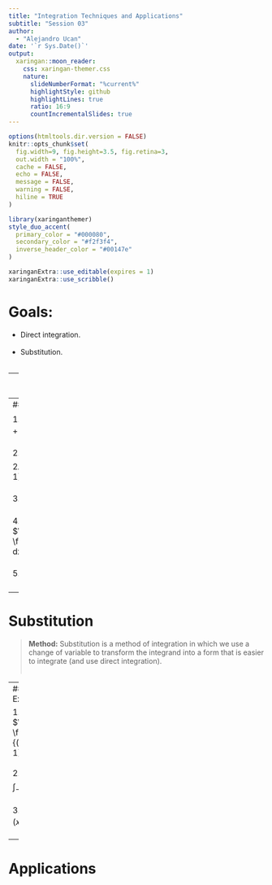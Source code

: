 ```yaml
---
title: "Integration Techniques and Applications"
subtitle: "Session 03"  
author: 
  - "Alejandro Ucan"
date: '`r Sys.Date()`'
output:
  xaringan::moon_reader:
    css: xaringan-themer.css
    nature:
      slideNumberFormat: "%current%"
      highlightStyle: github
      highlightLines: true
      ratio: 16:9
      countIncrementalSlides: true
---
```


```r
options(htmltools.dir.version = FALSE)
knitr::opts_chunk$set(
  fig.width=9, fig.height=3.5, fig.retina=3,
  out.width = "100%",
  cache = FALSE,
  echo = FALSE,
  message = FALSE, 
  warning = FALSE,
  hiline = TRUE
)
```

```r
library(xaringanthemer)
style_duo_accent(
  primary_color = "#000080",
  secondary_color = "#f2f3f4",
  inverse_header_color = "#00147e"
)
```

```r
xaringanExtra::use_editable(expires = 1)
xaringanExtra::use_scribble()
```

# Goals:

 * Direct integration. <br/><br/>
 * Substitution. <br/><br/>

---
# Direct Integration

> __Method:__ Direct integration is a method of integration in which we use the antiderivative of the integrand to find the value of the definite integral. <br/><br/>

--
#### Example

1. $\int_{0}^{1} (x^2 + 2x + 1) dx$ <br/><br/>
2. $\int_{-1}^{1} (x^3 - 2x^2 + 3x - 1) dx$ <br/><br/>
3. $\int_{-5}^{6} e^{x}dx$ <br/><br/>
4. $\int_{1}^{e^2} \frac{1}{x} dx$ <br/><br/>
5. $\int_{0}^{\pi} \sin(x) dx$ <br/><br/>

---
# Substitution

> __Method:__ Substitution is a method of integration in which we use a change of variable to transform the integrand into a form that is easier to integrate (and use direct integration). <br/><br/>

--
#### Example

1. $\int_{0}^{1} \frac{2x+2}{(x^2 + 2x + 1)} dx$ <br/><br/>
2. $\int_{-1}^{1} xe^{3x^2} dx$ <br/><br/>
3. $\int_{0}^{\pi/4} \tan(x)dx$ <br/><br/>

---
# Applications

